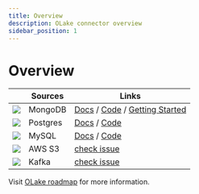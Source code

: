 ```yaml
---
title: Overview
description: OLake connector overview
sidebar_position: 1
---
```


# Overview


| | Sources | Links | 
| ---| --------| ----- |
| <img src="/img/logo/mongodb.webp"  className="mt-3"  height={20} /> |  MongoDB  | [Docs](./mongodb/overview) / [Code](https://github.com/datazip-inc/olake/tree/master/drivers/mongodb) / [Getting Started](../getting-started/mongodb) |
| <img src="/img/logo/postgres.png"  className="mt-3"  height={20} /> | Postgres | [Docs](./postgres/overview) / [Code](https://github.com/datazip-inc/olake/tree/master/drivers/postgres) | 
| <img src="/img/logo/mysql.png"  className="mt-3"  height={20} /> | MySQL |   [Docs](./mysql/overview) / [Code](https://github.com/datazip-inc/olake/tree/master/drivers/mysql)| 
| <img src="/img/logo/s3.png"  className="mt-3"  height={20} /> | AWS S3 |   [check issue](https://github.com/datazip-inc/olake/issues/86) | 
| <img src="/img/logo/kafka.png"  className="mt-3"  height={20} /> | Kafka |    [check issue](https://github.com/datazip-inc/olake/issues/87) | 

Visit [OLake roadmap](../roadmap) for more information.